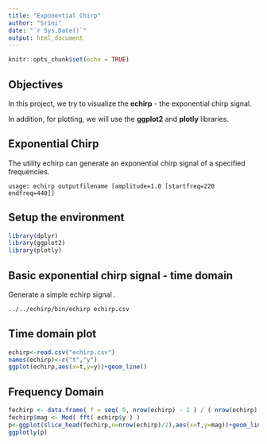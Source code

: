 ```yaml
---
title: "Exponential Chirp"
author: "Srini"
date: "`r Sys.Date()`"
output: html_document
---
```


```r
knitr::opts_chunk$set(echo = TRUE)
```

## Objectives

In this project, we try to visualize the **echirp** - the exponential chirp signal.

In addition, for plotting, we will use the **ggplot2** and **plotly** libraries.

## Exponential Chirp

The utility echirp can generate an exponential chirp signal of a specified frequencies.

```
usage: echirp outputfilename [amplitude=1.0 [startfreq=220 endfreq=440]]
```


## Setup the environment
```r
library(dplyr)
library(ggplot2)
library(plotly)
```
\newpage

## Basic exponential chirp signal - time domain

Generate a simple echirp signal .

```bash
../../echirp/bin/echirp echirp.csv
```

## Time domain plot

```r
echirp<-read.csv("echirp.csv")
names(echirp)<-c("t","y")
ggplot(echirp,aes(x=t,y=y))+geom_line()
```

\newpage

## Frequency Domain

```r
fechirp <- data.frame( f = seq( 0, nrow(echirp) - 1 ) / ( nrow(echirp) * diff( echirp$t[ 1:2 ] ) ) )
fechirp$mag <- Mod( fft( echirp$y ) )
p<-ggplot(slice_head(fechirp,n=nrow(echirp)/2),aes(x=f,y=mag))+geom_line()
ggplotly(p)
```


